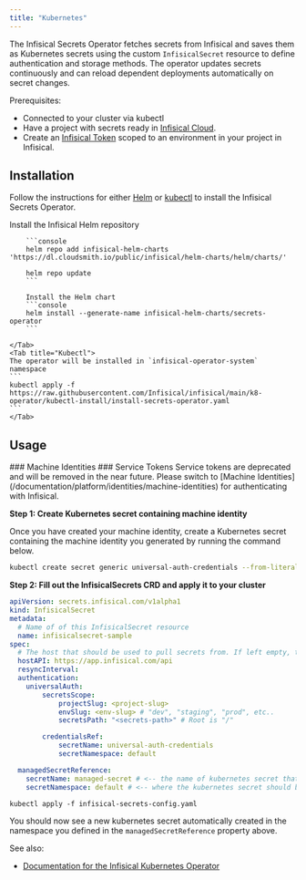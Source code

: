```yaml
---
title: "Kubernetes"
---
```


The Infisical Secrets Operator fetches secrets from Infisical and saves them as Kubernetes secrets using the custom `InfisicalSecret` resource to define authentication and storage methods.
The operator updates secrets continuously and can reload dependent deployments automatically on secret changes.

Prerequisites:

- Connected to your cluster via kubectl
- Have a project with secrets ready in [Infisical Cloud](https://app.infisical.com).
- Create an [Infisical Token](/documentation/platform/token) scoped to an environment in your project in Infisical.

## Installation

Follow the instructions for either [Helm](https://helm.sh/) or [kubectl](https://github.com/kubernetes/kubectl) to install the Infisical Secrets Operator.

<Tabs>
    <Tab title="Helm">
        Install the Infisical Helm repository
        
        ```console
        helm repo add infisical-helm-charts 'https://dl.cloudsmith.io/public/infisical/helm-charts/helm/charts/' 
  
        helm repo update
        ```
        
        Install the Helm chart
        ```console
        helm install --generate-name infisical-helm-charts/secrets-operator
        ```
        
    </Tab>
    <Tab title="Kubectl">
    The operator will be installed in `infisical-operator-system` namespace
    ```
    kubectl apply -f https://raw.githubusercontent.com/Infisical/infisical/main/k8-operator/kubectl-install/install-secrets-operator.yaml
    ```
    </Tab>
</Tabs>


## Usage

<Tabs>
  <Tab title="Machine Identities (Recommended)">
    ### Machine Identities
  </Tab>
  <Tab title="Service Tokens (Deprecated)">
    ### Service Tokens
    <Warning>
      Service tokens are deprecated and will be removed in the near future. Please switch to [Machine Identities](/documentation/platform/identities/machine-identities) for authenticating with Infisical.
    </Warning>

    
  </Tab>
</Tabs>

**Step 1: Create Kubernetes secret containing machine identity** 

Once you have created your machine identity, create a Kubernetes secret containing the machine identity you generated by running the command below.

``` bash
kubectl create secret generic universal-auth-credentials --from-literal=clientId=<your-client-id> --from-literal=clientSecret=<your-client-secret>
```

**Step 2: Fill out the InfisicalSecrets CRD and apply it to your cluster**

```yaml infisical-secrets-config.yaml
apiVersion: secrets.infisical.com/v1alpha1
kind: InfisicalSecret
metadata:
  # Name of of this InfisicalSecret resource
  name: infisicalsecret-sample
spec:
  # The host that should be used to pull secrets from. If left empty, the value specified in Global configuration will be used
  hostAPI: https://app.infisical.com/api
  resyncInterval:
  authentication:
    universalAuth:
        secretsScope:
            projectSlug: <project-slug>
            envSlug: <env-slug> # "dev", "staging", "prod", etc..
            secretsPath: "<secrets-path>" # Root is "/"

        credentialsRef:
            secretName: universal-auth-credentials
            secretNamespace: default

  managedSecretReference:
    secretName: managed-secret # <-- the name of kubernetes secret that will be created
    secretNamespace: default # <-- where the kubernetes secret should be created
```

```
kubectl apply -f infisical-secrets-config.yaml
```

You should now see a new kubernetes secret automatically created in the namespace you defined in the `managedSecretReference` property above. 

See also:

- [Documentation for the Infisical Kubernetes Operator](../../integrations/platforms/kubernetes)

